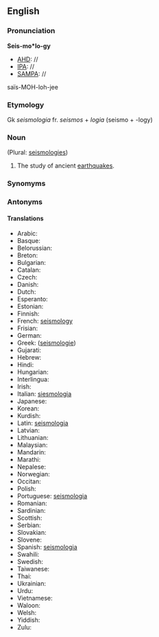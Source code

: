==English==
===Pronunciation===
'''Seis-mo*lo-gy'''
*[[AHD]]: //
*[[IPA]]: //
*[[SAMPA]]: //
sa&iuml;s-MOH-loh-jee

===Etymology===

Gk ''seismologia'' fr. ''seismos'' + ''logia'' (seismo + -logy)
===Noun===
(Plural: [[seismologies]])

#The study of ancient [[earthquake]]s.
===Synomyms===
===Antonyms===
====Translations====
*Arabic:
*Basque:
*Belorussian:
*Breton:
*Bulgarian:
*Catalan:
*Czech:
*Danish:
*Dutch:
*Esperanto:
*Estonian:
*Finnish:
*French: [[seismology]]
*Frisian:
*German:
*Greek: ([[seismologie]])
*Gujarati:
*Hebrew:
*Hindi:
*Hungarian:
*Interlingua:
*Irish:
*Italian: [[siesmologia]]
*Japanese:
*Korean:
*Kurdish:
*Latin: [[seismologia]]
*Latvian:
*Lithuanian:
*Malaysian:
*Mandarin:
*Marathi:
*Nepalese:
*Norwegian:
*Occitan:
*Polish:
*Portuguese: [[seismologia]]
*Romanian:
*Sardinian:
*Scottish:
*Serbian:
*Slovakian:
*Slovene:
*Spanish: [[seismologia]]
*Swahili:
*Swedish:
*Taiwanese:
*Thai:
*Ukrainian:
*Urdu:
*Vietnamese:
*Waloon:
*Welsh:
*Yiddish:
*Zulu: